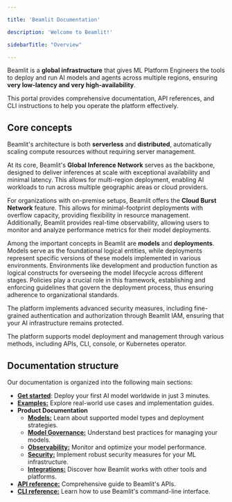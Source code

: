 ```yaml
---

title: 'Beamlit Documentation'

description: 'Welcome to Beamlit!'

sidebarTitle: "Overview"

---
```


Beamlit is a **global infrastructure** that gives ML Platform Engineers the tools to deploy and run AI models and agents across multiple regions, ensuring **very low-latency and very high-availability**. 

This portal provides comprehensive documentation, API references, and CLI instructions to help you operate the platform effectively.

## Core concepts

Beamlit's architecture is both **serverless** and **distributed**, automatically scaling compute resources without requiring server management. 

At its core, Beamlit's **Global Inference Network** serves as the backbone, designed to deliver inferences at scale with exceptional availability and minimal latency. This allows for multi-region deployment, enabling AI workloads to run across multiple geographic areas or cloud providers. 

For organizations with on-premise setups, Beamlit offers the **Cloud Burst Network** feature. This allows for minimal-footprint deployments with overflow capacity, providing flexibility in resource management. Additionally, Beamlit provides real-time observability, allowing users to monitor and analyze performance metrics for their model deployments.

Among the important concepts in Beamlit are **models** and **deployments**. Models serve as the foundational logical entities, while deployments represent specific versions of these models implemented in various environments. Environments like development and production function as logical constructs for overseeing the model lifecycle across different stages. Policies play a crucial role in this framework, establishing and enforcing guidelines that govern the deployment process, thus ensuring adherence to organizational standards.

The platform implements advanced security measures, including fine-grained authentication and authorization through Beamlit IAM, ensuring that your AI infrastructure remains protected.

The platform supports model deployment and management through various methods, including APIs, CLI, console, or Kubernetes operator.

## Documentation structure

Our documentation is organized into the following main sections:

- [**Get started**](Get-started): Deploy your first AI model worldwide in just 3 minutes.
- [**Examples:**](Examples/Deploy-a-custom-model-from-HuggingFace) Explore real-world use cases and implementation guides.
- **Product Documentation**
    - [**Models:**](Models/Model-deployment) Learn about supported model types and deployment strategies.
    - [**Model Governance:**](Model-Governance/Environments) Understand best practices for managing your models.
    - [**Observability:**](Observability/View-model-logs) Monitor and optimize your model performance.
    - [**Security:**](Security/Workspace-access-control) Implement robust security measures for your ML infrastructure.
    - [**Integrations:**](Integrations/HuggingFace) Discover how Beamlit works with other tools and platforms.
- [**API reference:**](https://docs.beamlit.com/api-reference/introduction) Comprehensive guide to Beamlit's APIs.
- [**CLI reference:**](https://docs.beamlit.com/cli-reference/introduction) Learn how to use Beamlit's command-line interface.